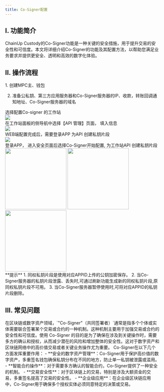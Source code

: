 ```yaml
---
title: Co-Signer配置
---
```


## I. 功能简介

ChainUp Custody的Co-Signer功能是一种关键的安全措施，用于提升交易的安全性和可信度。本文将详细介绍Co-Signer的功能及其配置方法，以帮助您满足业务要求并提供更安全、透明和高效的数字化体验。

## II. 操作流程

<Steps>

<Step title="开发前准备">
1. 创建MPC主、钱包

2. 准备公私钥、第三方应用服务器和Co-Signer服务器的IP、收款，转账回调通知地址、Co-Signer服务器的域名
</Step>

<Step title="登录WEB端">
选择配置Co-signer 的工作站
<div className="w-full flex items-center justify-center">
<img src="/images/user-guide/apicn.png"/>
</div>

</Step>

<Step title="API 管理">
在工作站面板的侧导航中选择【API 管理】页面， 填入信息

<div className="w-full flex items-center justify-center">
    <img src="/images/user-guide/api2cn.png"/>
</div>

</Step>

<Step title="创建私钥片段">
WEB端配置完成后，需要登录APP 为API 创建私钥片段
<div className="w-full flex items-center justify-center">
    <img src="/images/user-guide/api3cn.png"/>
</div>
</Step>

<Step title="登录APP进行配置">
登录APP， 进入安全页面后选择Co-Signer开始配置, 为工作站API 创建私钥片段

<div className="w-full flex items-center justify-center">
    <CardGroup cols={3}>
    <img src="/images/user-guide/safecn.png" width="200"/>
    <img src="/images/user-guide/cosign1cn.png" width="200"/>
     <img src="/images/user-guide/cosign2cn.png" width="200"/>
    </CardGroup>
</div>
</Step>

</Steps>

<Warning>
**提示**
1. 同权私钥片段是使用对应APPID上传的公钥加密保存。
2. 当Co-Signer服务器的私钥片段泄露、丢失时,可通过刷新功能生成新的同权私钥片段,原同权私钥片段不可用。
3. 当Co-Signer服务器暂停使用时,可将对应APPID的私钥片段删除。
</Warning>

## III. 常见问题

<Accordion title="什么是Co-Signer?">
在区块链或数字资产领域，`"Co-Signer"（共同签署者）`通常是指多个个体或实体需要联合签署某个交易或合约的一种机制。这种机制主要用于加强交易或合约的安全性和可信度。使用 Co-Signer 的目的是为了确保在涉及到关键操作时，需要多方的确认和授权，从而减少潜在的风险和增加整体的安全性。这对于数字资产和区块链网络中的高价值交易或者关键业务操作尤为重要。
</Accordion>

<Accordion title="Co-Signer有什么作用？">
Co-Signer在以下几个方面发挥重要作用：
- **安全的数字资产管理**：Co-Signer用于保护高价值的数字资产，多重签名钱包确保私钥分布在不同的地方，防止单一私钥被泄露或滥用。
- **智能合约操作**：对于需要多方确认的智能合约，Co-Signer提供了一种安全的机制。
- **交易安全性**：对于区块链上的交易，特别是涉及大额资金的交易，多重签名提高了交易的安全性。
- **企业级应用**：在企业级区块链应用中，Co-Signer用于确保多个授权实体必须同意特定的决策或交易。
</Accordion>
